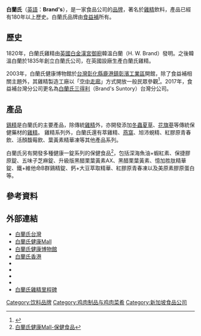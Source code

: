 {{Infobox Company 
| company_name = 白蘭氏
| company_name_en = BRAND'S
| company_logo = [[File:BRANDS_LOGO.png|100px]]
| company_type = [[上市公司|上市公司]]{{Citation needed|time=2018-10-16T14:26:14+00:00}}
| company_slogan = 
| market_information = 
| foundation = 1835年
| location = {{UK}}
| locations = 
| area_served =[[中國大陸|中國大陸]]及[[港澳|港澳]]特區及[[臺灣|臺灣]]
| zip_code = 
| telephone_no = 
| key_people =
| founder = 韓溫白蘭（H. W. Brand）
| industry = 保健食品
| products = 雞精
| capital = 
| operating_income = 
| net_income = 
| num_employees = 
| accounting_period = 
| parent = [[食益補|食益補]]
| subsid = 
| homepage = [http://www.brands.com.tw/ 白蘭氏]
| footnotes = 
| width = 
}}
{{Infobox Non-profit
| Non-profit_name = 白蘭氏健康博物館<br>BRAND'S Health Museum
| Non-profit_type = 
| Non-profit_logo = BRAND'S Health Museum.jpg
| founded_date = 2003年
| founder = 食益補台灣分公司
| location = [[彰化縣|彰化縣]][[鹿港鎮|鹿港鎮]]鹿工路18號
| key_people = 
| area_served = 
| focus = 
| method = 
| revenue =
| num_employees = 
| slogan = 
| homepage = [http://www.brands.com.tw/museum/index.html 白蘭氏健康博物館]
}}
'''白蘭氏'''（[[英語|英語]]：'''Brand's'''），是一家食品公司的[[品牌|品牌]]，著名於[[雞精|雞精]]飲料，產品已經有180年以上歷史。白蘭氏品牌由[[食益補|食益補]]所有。

== 歷史 ==
1820年，白蘭氏雞精由[[英國|英國]][[白金漢宮|白金漢宮]][[御廚|御廚]]韓溫白蘭（H. W. Brand）發明。之後韓溫白蘭於1835年創立白蘭氏公司，在英國設廠生產白蘭氏雞精。

2003年，白蘭氏健康博物館於[[台灣|台灣]][[彰化縣|彰化縣]][[鹿港鎮|鹿港鎮]][[彰濱工業區|彰濱工業區]]開館，除了食益補相關主題外，其雞精製造工廠以「[[人行过街天桥|空中走廊]]」方式開放一般民眾參觀<ref>{{Cite web |url=http://www.brands.com.tw/museum/sky_hallway_1.html |title=白蘭氏健康博物館-空中走廊 |access-date=2012-04-20 |archive-date=2016-03-12 |archive-url=https://web.archive.org/web/20160312175331/http://brands.com.tw/museum/sky_hallway_1.html |dead-url=no }}</ref>。2017年，食益補台灣分公司更名為[[白蘭氏三得利|白蘭氏三得利]]（Brand's Suntory）台灣分公司。

==產品==
[[鷄精|鷄精]]是白蘭氏的主要產品，除傳統[[雞精|雞精]]外，亦開發添加[[冬蟲夏草|冬蟲夏草]]、[[花旗蔘|花旗蔘]]等傳統保健藥材的[[雞精|雞精]]。
雞精系列外，白蘭氏還有萃雞精、[[燕窩|燕窩]]、旭沛蜆精、紅膠原青春飲、活顏馥莓飲、葉黃素精華凍等其他產品系列。

白蘭氏另有開發多種健康一錠系列的保健食品<ref>[https://mall.brands.com.tw/ctn/zh_TW/%E7%94%A2%E5%93%81%E4%BB%8B%E7%B4%B9/%E4%BF%9D%E5%81%A5%E9%A3%9F%E5%93%81/c/A1.html 白蘭氏健康Mall-保健食品]</ref>，包括深海魚油+蝦紅素、保捷膠原錠、五味子芝麻錠、升級版黑醋栗葉黃素AX、黑醋栗葉黃素、憶加胜肽精華錠、鐵+維他命B群鷄精錠、鈣+大豆萃取精華、紅膠原青春凍以及美原素膠原蛋白等。

==參考資料==
<references/>

== 外部連結 ==
*[https://www.brands.com.tw/ 白蘭氏台灣] {{Wayback|url=https://www.brands.com.tw/ |date=20211126193029 }}
*[http://mall.brands.com.tw/ 白蘭氏健康Mall] {{Wayback|url=http://mall.brands.com.tw/ |date=20210302100756 }}
*[http://www.brandsworld.com.tw/museum/ 白蘭氏健康博物館] {{Wayback|url=http://www.brandsworld.com.tw/museum/ |date=20210507042016 }}
*[http://www.brandsworld.com.hk/ 白蘭氏香港] {{Wayback|url=http://www.brandsworld.com.hk/ |date=20210225164111 }}
*{{facebook| ThoughtfulBrands|白蘭氏-為你著想的保健品}}
*{{facebook|healthsupply|白蘭氏健康補給讚}}
*{{facebook|beauty.life.plus|白蘭氏美麗生活+}}
*{{youtube|channel=UCyc8FKDe8HV3xamFLNPiPPQ}}
*[http://www.brands.com.tw/About-Us/History-Heritage 白蘭氏雞精里程碑] {{Wayback|url=http://www.brands.com.tw/About-Us/History-Heritage |date=20170630081614 }}


{{新加坡企業}}

[[Category:饮料品牌|Category:饮料品牌]]
[[Category:鸡肉制品与鸡肉菜肴|Category:鸡肉制品与鸡肉菜肴]]
[[Category:新加坡食品公司|Category:新加坡食品公司]]